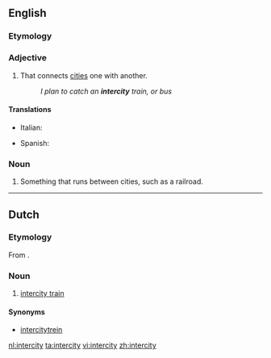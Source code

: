 ==English==

===Etymology===
{{prefix|inter|city}}

===Adjective===
{{en-adj|-}}

# That connects [[cities]] one with another.
#: ''I plan to catch an '''intercity''' train, or bus''

====Translations====
{{trans-top|that connects cities one with another}}
* Italian: {{t-|it|interurbano}}
{{trans-mid}}
* Spanish: {{t-|es|interurbano}}
{{trans-bottom}}

===Noun===
{{en-noun|intercities}}

# Something that runs between cities, such as a railroad.

----

==Dutch==

===Etymology===
From {{etyl|en|nl}} {{term|intercity|lang=en}}.

===Noun===
{{nl-noun|c|intercity's|intercity'tje}}

# [[intercity train]]

====Synonyms====
* [[intercitytrein]]

[[nl:intercity]]
[[ta:intercity]]
[[vi:intercity]]
[[zh:intercity]]